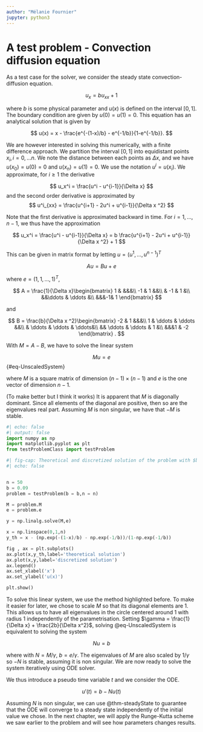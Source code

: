```yaml
---
author: "Mélanie Fournier"
jupyter: python3
---
```


# A test problem - Convection diffusion equation

As a test case for the solver, we consider the steady state convection-diffusion equation.

$$
    u_x = bu_{xx} + 1
$$

where $b$ is some physical parameter and $u(x)$ is defined on the interval $[0,1]$. The boundary condition are given by $u(0) = u(1) = 0$. This equation has an analytical solution that is given by

$$
u(x) = x - \frac{e^{-(1-x)/b} - e^{-1/b}}{1-e^{-1/b}}.
$$


We are however interested in solving this numerically, with a finite difference approach. We partition the interval $[0,1]$ into equidistant points $x_i, i = 0, \dots n$. We note the distance between each points as $\Delta x$, and we have $u(x_0) = u(0) = 0$ and $u(x_n) = u(1) = 0$. We use the notation $u^i = u(x_i)$. We approximate, for $i \geq 1$ the derivative 

$$
    u_x^i = \frac{u^i - u^{i-1}}{\Delta x}
$$
and the second order derivative is approximated by 
$$
    u^i_{xx} = \frac{u^{i+1} - 2u^i + u^{i-1}}{\Delta x ^2}
$$

Note that the first derivative is approximated backward in time. For $i = 1 , \dots , n-1$, we thus have the approximation 

$$
u_x^i =  \frac{u^i - u^{i-1}}{\Delta x}  = b \frac{u^{i+1} - 2u^i + u^{i-1}}{\Delta x ^2} + 1
$$

This can be given in matrix format by letting $u = (u^1,\dots, u^{n-1})^T$

$$
    Au = Bu + e
$$

where $e = (1,1,\dots , 1)^T$,

$$
A = \frac{1}{\Delta x}\begin{bmatrix}
    1 &  &&&\\
    -1 & 1 &&\\
    & -1 & 1 &\\
    &&\ddots & \ddots &\\
    &&&-1& 1 
\end{bmatrix}    
$$

and 

$$
B =  \frac{b}{\Delta x ^2}\begin{bmatrix}
    -2 & 1 &&&\\
    1 & \ddots & \ddots &&\\
    & \ddots & \ddots & \ddots&\\
    && \ddots & \ddots & 1 &\\
    &&&1 & -2  
\end{bmatrix} .
$$

With $M = A-B$, we have to solve the linear system 

$$
Mu = e
$$ {#eq-UnscaledSystem}

where $M$ is a square matrix of dimension $(n-1) \times (n-1)$ and $e$ is the one vector of dimension $n-1$.

:::{.remark}

(To make better but I think it works)
It is apparent that $M$ is diagonally dominant. Since all elements of the diagonal are positive, then so are the eigenvalues real part. Assuming $M$ is non singular, we have that $-M$ is stable.

:::

```python
#| echo: false
#| output: false
import numpy as np
import matplotlib.pyplot as plt
from testProblemClass import testProblem
```

```python
#| fig-cap: Theoretical and discretized solution of the problem with $b = 0.09$, $n = 50$.
#| echo: false


n = 50
b = 0.09
problem = testProblem(b = b,n = n)

M = problem.M
e = problem.e

y = np.linalg.solve(M,e)

x = np.linspace(0,1,n)
y_th = x - (np.exp(-(1-x)/b) - np.exp(-1/b))/(1-np.exp(-1/b))

fig , ax = plt.subplots()
ax.plot(x,y_th,label='theoretical solution')
ax.plot(x,y,label='discretized solution')
ax.legend()
ax.set_xlabel('x')
ax.set_ylabel('u(x)')

plt.show()
```




To solve this linear system, we use the method highlighted before. To make it easier for later, we chose to scale $M$ so that its diagonal elements are $1$. This allows us to have all eigenvalues in the circle centered around $1$ with radius $1$ independently of the parametrisation. Setting $\gamma = \frac{1}{\Delta x} + \frac{2b}{\Delta x^2}$, solving @eq-UnscaledSystem is equivalent to solving the system

$$
Nu = b
$$

where with $N = M/\gamma$, $b = e/\gamma$. The eigenvalues of $M$ are also scaled by $1/\gamma$ so $-N$ is stable, assuming it is non singular. We are now ready to solve the system iteratively using ODE solver. 

We thus introduce a pseudo time variable $t$ and we consider the ODE.

$$
u'(t) = b - Nu(t)
$$

Assuming $N$ is non singular, we can use @thm-steadyState to guarantee that the ODE will converge to a steady state independently of the initial value we chose. In the next chapter, we will apply the Runge-Kutta scheme we saw earlier to the problem and will see how parameters changes results.

